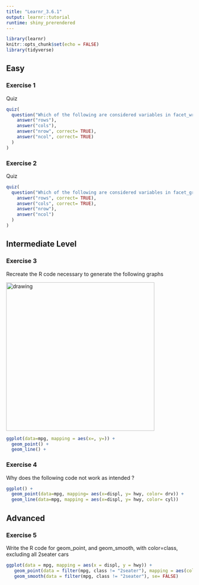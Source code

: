 ```yaml
---
title: "Learnr_3.6.1"
output: learnr::tutorial
runtime: shiny_prerendered
---
```


```r
library(learnr)
knitr::opts_chunk$set(echo = FALSE)
library(tidyverse)
```


## Easy

### Exercise 1

Quiz

```r
quiz(
  question("Which of the following are considered variables in facet_wrap ?",
    answer("rows"),
    answer("cols"),
    answer("nrow", correct= TRUE),
    answer("ncol", correct= TRUE)
  )
)
```

### Exercise 2  

Quiz  

```r
quiz(
  question("Which of the following are considered variables in facet_grid ?",
    answer("rows", correct= TRUE),
    answer("cols", correct= TRUE),
    answer("nrow"),
    answer("ncol")
  )
)
```

##  Intermediate Level

### Exercise 3

Recreate the R code necessary to generate the following graphs

<!-- ![picture](images/mpgHwyCty.png) -->
<img src="images/mpgHwyCty.png" alt="drawing" style="width:400px;"/>
```r
ggplot(data=mpg, mapping = aes(x=, y=)) +
  geom_point() +
  geom_line() +
```

### Exercise 4

Why does the following code not work as intended ?
```r
ggplot() +
  geom_point(data=mpg, mapping= aes(x=displ, y= hwy, color= drv)) +
  geom_line(data=mpg, mapping = aes(x=displ, y= hwy, color= cyl))

```



## Advanced

### Exercise 5

Write the R code for geom_point, and geom_smooth, with color=class, excluding all 2seater cars
```r
ggplot(data = mpg, mapping = aes(x = displ, y = hwy)) + 
   geom_point(data = filter(mpg, class != "2seater"), mapping = aes(color = class)) + 
   geom_smooth(data = filter(mpg, class != "2seater"), se= FALSE)
```

